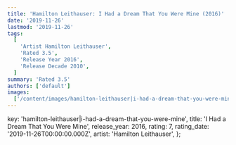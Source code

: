 ```yaml
---
title: 'Hamilton Leithauser: I Had a Dream That You Were Mine (2016)'
date: '2019-11-26'
lastmod: '2019-11-26'
tags:
  [
    'Artist Hamilton Leithauser',
    'Rated 3.5',
    'Release Year 2016',
    'Release Decade 2010',
  ]
summary: 'Rated 3.5'
authors: ['default']
images:
  ['/content/images/hamilton-leithauser|i-had-a-dream-that-you-were-mine.jpg']
---
```


  key: 'hamilton-leithauser|i-had-a-dream-that-you-were-mine',
  title: 'I Had a Dream That You Were Mine',
  release_year: 2016,
  rating: 7,
  rating_date: '2019-11-26T00:00:00.000Z',
  artist: 'Hamilton Leithauser',
};

<MusicRating data={data} />

